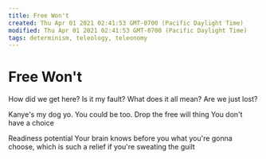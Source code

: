 ```yaml
---
title: Free Won't
created: Thu Apr 01 2021 02:41:53 GMT-0700 (Pacific Daylight Time)
modified: Thu Apr 01 2021 02:41:53 GMT-0700 (Pacific Daylight Time)
tags: determinism, teleology, teleonomy
---
```


# Free Won't

How did we get here?
Is it my fault?
What does it all mean?
Are we just lost?

Kanye's my dog yo.
You could be too.
Drop the free will thing
You don't have a choice

Readiness potential
Your brain knows before you what you're gonna choose, which is such a relief if you're sweating the guilt
